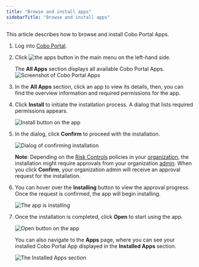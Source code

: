 ```yaml
---
title: "Browse and install apps"
sidebarTitle: "Browse and install apps"
---
```

This article describes how to browse and install Cobo Portal Apps.

1. Log into [Cobo Portal](https://portal.cobo.com/login).
2. Click <img src="/en/images/portal-apps/icon-apps.svg" className="icon" alt="the apps button"></img> in the main menu on the left-hand side.

    The **All Apps** section displays all available Cobo Portal Apps.
    <img src="/en/images/portal-apps/apps-overview.png" className="screenshot_full_screen" alt="Screenshot of Cobo Portal Apps" />
    

3. In the **All Apps** section, click an app to view its details, then, you can find the overview information and required permissions for the app.
4. Click **Install** to initiate the installation process. A dialog that lists required permissions appears.

    <img src="/en/images/portal-apps/install.png" className="screenshot_full_screen" alt="Install button on the app" />

5. In the dialog, click **Confirm** to proceed with the installation.

    <img src="/en/images/portal-apps/confirm-install.png" className="screenshot_full_screen" alt="Dialog of confirming installation" />

    **Note**: Depending on the [Risk Controls](/en/portal/risk-controls/introduction) policies in your [organization](/en/portal/organization/introduction), the installation might require approvals from your organization [admin](/en/portal/organization/roles-and-permissions). When you click **Confirm**, your organization admin will receive an approval request for the installation.

6. You can hover over the **Installing** button to view the approval progress. Once the request is confirmed, the app will begin installing. 

    <img src="/en/images/portal-apps/installing.png" className="screenshot_full_screen" alt="The app is installing" />

7. Once the installation is completed, click **Open** to start using the app.

    <img src="/en/images/portal-apps/open.png" className="screenshot_full_screen" alt="Open button on the app" />

    You can also navigate to the **Apps** page, where you can see your installed Cobo Portal App displayed in the **Installed Apps** section.

    <img src="/en/images/portal-apps/installed.png" className="screenshot_full_screen" alt="The Installed Apps section" />